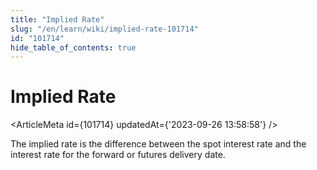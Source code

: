 ```yaml
---
title: "Implied Rate"
slug: "/en/learn/wiki/implied-rate-101714"
id: "101714"
hide_table_of_contents: true
---
```



# Implied Rate

<ArticleMeta id={101714} updatedAt={'2023-09-26 13:58:58'} />
<div className='border-solid border-b border-t-0 my-4 border-[var(--ifm-color-gray-300)]' />

The implied rate is the difference between the spot interest rate and the interest rate for the forward or futures delivery date.
